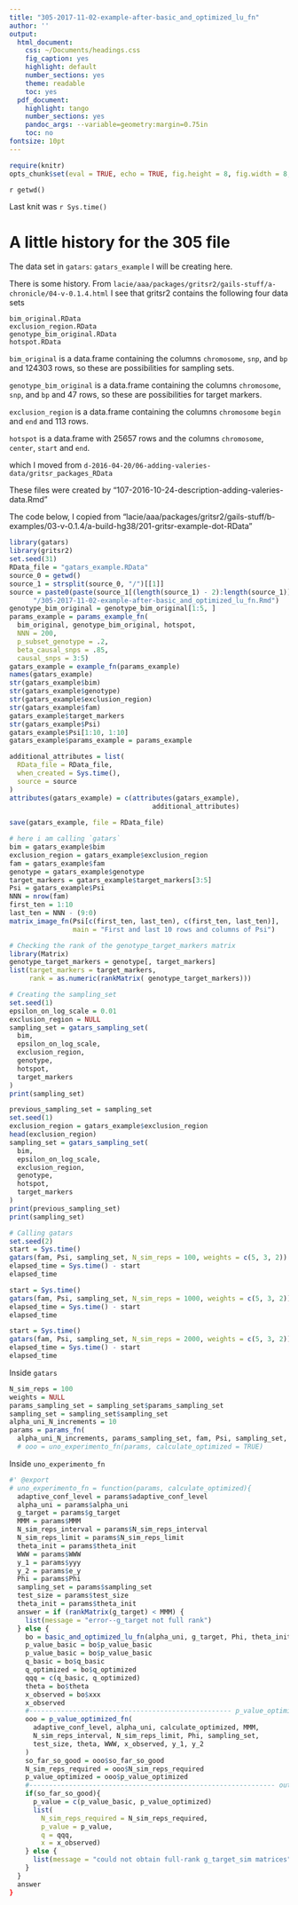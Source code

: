 ```yaml
---
title: "305-2017-11-02-example-after-basic_and_optimized_lu_fn"
author: ''
output:
  html_document:
    css: ~/Documents/headings.css
    fig_caption: yes
    highlight: default
    number_sections: yes
    theme: readable
    toc: yes
  pdf_document:
    highlight: tango
    number_sections: yes
    pandoc_args: --variable=geometry:margin=0.75in
    toc: no
fontsize: 10pt
---
```

<A NAME="top"> </A>

```r
require(knitr)
opts_chunk$set(eval = TRUE, echo = TRUE, fig.height = 8, fig.width = 8, tidy=FALSE)
```

`r getwd()`  

Last knit was `r Sys.time()`


# A little history for the 305 file

The data set in `gatars`: `gatars_example`  I will be creating here.  

There is some history.  From `lacie/aaa/packages/gritsr2/gails-stuff/a-chronicle/04-v-0.1.4.html` I see that gritsr2 contains the following four data sets
```
bim_original.RData
exclusion_region.RData
genotype_bim_original.RData
hotspot.RData
```

`bim_original` is a data.frame containing the columns `chromosome`, `snp`, and `bp` and 124303 rows, so these are possibilities for sampling sets.


`genotype_bim_original` is a data.frame containing the columns `chromosome`, `snp`, and `bp` and 47 rows, so these are possibilities for target markers.


`exclusion_region` is a data.frame containing the columns `chromosome` `begin` and `end` and 113 rows.

`hotspot` is a data.frame with 25657 rows and the columns `chromosome`, `center`, `start` and `end`.



which I moved from `d-2016-04-20/06-adding-valeries-data/gritsr_packages_RData`

These files were created by “107-2016-10-24-description-adding-valeries-data.Rmd”

The code below, I copied from "lacie/aaa/packages/gritsr2/gails-stuff/b-examples/03-v-0.1.4/a-build-hg38/201-gritsr-example-dot-RData"


```r
library(gatars)
library(gritsr2)
set.seed(31)
RData_file = "gatars_example.RData"
source_0 = getwd()
source_1 = strsplit(source_0, "/")[[1]]
source = paste0(paste(source_1[(length(source_1) - 2):length(source_1)], collapse = "/"),
      "/305-2017-11-02-example-after-basic_and_optimized_lu_fn.Rmd")
genotype_bim_original = genotype_bim_original[1:5, ]
params_example = params_example_fn(
  bim_original, genotype_bim_original, hotspot,
  NNN = 200,
  p_subset_genotype = .2,
  beta_causal_snps = .85,
  causal_snps = 3:5)
gatars_example = example_fn(params_example)
names(gatars_example)
str(gatars_example$bim)
str(gatars_example$genotype)
str(gatars_example$exclusion_region)
str(gatars_example$fam)
gatars_example$target_markers
str(gatars_example$Psi)
gatars_example$Psi[1:10, 1:10]
gatars_example$params_example = params_example

additional_attributes = list(
  RData_file = RData_file,
  when_created = Sys.time(),
  source = source
)
attributes(gatars_example) = c(attributes(gatars_example),
                                    additional_attributes)
                                               
save(gatars_example, file = RData_file)
```

```r
# here i am calling `gatars`
bim = gatars_example$bim
exclusion_region = gatars_example$exclusion_region
fam = gatars_example$fam
genotype = gatars_example$genotype
target_markers = gatars_example$target_markers[3:5]
Psi = gatars_example$Psi
NNN = nrow(fam)
first_ten = 1:10
last_ten = NNN - (9:0)
matrix_image_fn(Psi[c(first_ten, last_ten), c(first_ten, last_ten)],
                main = "First and last 10 rows and columns of Psi")

# Checking the rank of the genotype_target_markers matrix
library(Matrix)
genotype_target_markers = genotype[, target_markers]
list(target_markers = target_markers,
     rank = as.numeric(rankMatrix( genotype_target_markers)))

# Creating the sampling_set
set.seed(1)
epsilon_on_log_scale = 0.01
exclusion_region = NULL
sampling_set = gatars_sampling_set(
  bim,
  epsilon_on_log_scale,
  exclusion_region,
  genotype,
  hotspot,
  target_markers
)
print(sampling_set)

previous_sampling_set = sampling_set
set.seed(1)
exclusion_region = gatars_example$exclusion_region
head(exclusion_region)
sampling_set = gatars_sampling_set(
  bim,
  epsilon_on_log_scale,
  exclusion_region,
  genotype,
  hotspot,
  target_markers
)
print(previous_sampling_set)
print(sampling_set)
```

```r
# Calling gatars 
set.seed(2)
start = Sys.time()
gatars(fam, Psi, sampling_set, N_sim_reps = 100, weights = c(5, 3, 2))
elapsed_time = Sys.time() - start
elapsed_time

start = Sys.time()
gatars(fam, Psi, sampling_set, N_sim_reps = 1000, weights = c(5, 3, 2))
elapsed_time = Sys.time() - start
elapsed_time

start = Sys.time()
gatars(fam, Psi, sampling_set, N_sim_reps = 2000, weights = c(5, 3, 2))
elapsed_time = Sys.time() - start
elapsed_time
```

Inside `gatars`

```r
N_sim_reps = 100
weights = NULL
params_sampling_set = sampling_set$params_sampling_set
sampling_set = sampling_set$sampling_set
alpha_uni_N_increments = 10
params = params_fn(
  alpha_uni_N_increments, params_sampling_set, fam, Psi, sampling_set, N_sim_reps, weights)
  # ooo = uno_experimento_fn(params, calculate_optimized = TRUE)
```

Inside `uno_experimento_fn`


```r
#' @export
# uno_experimento_fn = function(params, calculate_optimized){
  adaptive_conf_level = params$adaptive_conf_level
  alpha_uni = params$alpha_uni
  g_target = params$g_target
  MMM = params$MMM
  N_sim_reps_interval = params$N_sim_reps_interval
  N_sim_reps_limit = params$N_sim_reps_limit
  theta_init = params$theta_init
  WWW = params$WWW
  y_1 = params$yyy
  y_2 = params$e_y
  Phi = params$Phi
  sampling_set = params$sampling_set
  test_size = params$test_size
  theta_init = params$theta_init
  answer = if (rankMatrix(g_target) < MMM) {
    list(message = "error--g_target not full rank")
  } else {
    bo = basic_and_optimized_lu_fn(alpha_uni, g_target, Phi, theta_init, WWW, y_1, y_2)
    p_value_basic = bo$p_value_basic
    p_value_basic = bo$p_value_basic
    q_basic = bo$q_basic
    q_optimized = bo$q_optimized
    qqq = c(q_basic, q_optimized)
    theta = bo$theta
    x_observed = bo$xxx
    x_observed
    #--------------------------------------------------- p_value_optimized
    ooo = p_value_optimized_fn(
      adaptive_conf_level, alpha_uni, calculate_optimized, MMM, 
      N_sim_reps_interval, N_sim_reps_limit, Phi, sampling_set,
      test_size, theta, WWW, x_observed, y_1, y_2
    )
    so_far_so_good = ooo$so_far_so_good
    N_sim_reps_required = ooo$N_sim_reps_required
    p_value_optimized = ooo$p_value_optimized
    #-------------------------------------------------------------- output
    if(so_far_so_good){
      p_value = c(p_value_basic, p_value_optimized)
      list(
        N_sim_reps_required = N_sim_reps_required,
        p_value = p_value,
        q = qqq,
        x = x_observed)
    } else {
      list(message = "could not obtain full-rank g_target_sim matrices")
    }
  }
  answer
}
```

